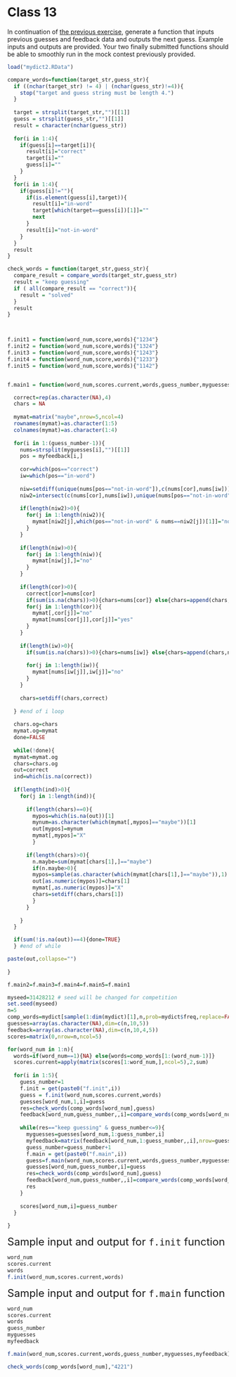 # Class 13

:::{.exercise #chengyu2 name="五音不全 - part 2" .prob}

In continuation of [the previous exercise](class-12.html#exr:chengyu), generate a function that inputs previous guesses and feedback data and outputs the next guess. Example inputs and outputs are provided. Your two finally submitted functions should be able to smoothly run in the mock contest previously provided. 
:::


```r
load("mydict2.RData")

compare_words=function(target_str,guess_str){
  if ((nchar(target_str) != 4) | (nchar(guess_str)!=4)){
    stop("target and guess string must be length 4.")
  }
  
  target = strsplit(target_str,"")[[1]]
  guess = strsplit(guess_str,"")[[1]]
  result = character(nchar(guess_str))
  
  for(i in 1:4){
    if(guess[i]==target[i]){
      result[i]="correct"
      target[i]=""
      guess[i]=""
    }
  }
  for(i in 1:4){
    if(guess[i]!=""){
      if(is.element(guess[i],target)){
        result[i]="in-word"
        target[which(target==guess[i])[1]]=""
        next
      }
      result[i]="not-in-word"
    }
  }
  result
}

check_words = function(target_str,guess_str){
  compare_result = compare_words(target_str,guess_str)
  result = "keep guessing"
  if ( all(compare_result == "correct")){
    result = "solved"
  }
  result
}



f.init1 = function(word_num,score,words){"1234"}
f.init2 = function(word_num,score,words){"1324"}
f.init3 = function(word_num,score,words){"1243"}
f.init4 = function(word_num,score,words){"1233"}
f.init5 = function(word_num,score,words){"1142"}


f.main1 = function(word_num,scores.current,words,guess_number,myguesses,myfeedback){

  correct=rep(as.character(NA),4)
  chars = NA
  
  mymat=matrix("maybe",nrow=5,ncol=4)
  rownames(mymat)=as.character(1:5)
  colnames(mymat)=as.character(1:4)
  
  for(i in 1:(guess_number-1)){
    nums=strsplit(myguesses[i],"")[[1]]
    pos = myfeedback[i,]
    
    cor=which(pos=="correct")
    iw=which(pos=="in-word")
    
    niw=setdiff(unique(nums[pos=="not-in-word"]),c(nums[cor],nums[iw]))
    niw2=intersect(c(nums[cor],nums[iw]),unique(nums[pos=="not-in-word"]))
    
    if(length(niw2)>0){
      for(j in 1:length(niw2)){
        mymat[niw2[j],which(pos=="not-in-word" & nums==niw2[j])[1]]="no"
      }
    }
    
    if(length(niw)>0){
      for(j in 1:length(niw)){
        mymat[niw[j],]="no"
      }
    }
    
    if(length(cor)>0){
      correct[cor]=nums[cor]
      if(sum(is.na(chars))>0){chars=nums[cor]} else{chars=append(chars,nums[cor])}
      for(j in 1:length(cor)){
        mymat[,cor[j]]="no"
        mymat[nums[cor[j]],cor[j]]="yes"
      }
    }
    
    if(length(iw)>0){
      if(sum(is.na(chars))>0){chars=nums[iw]} else{chars=append(chars,nums[iw])}
      
      for(j in 1:length(iw)){
        mymat[nums[iw[j]],iw[j]]="no"
      }
    }    
    
    chars=setdiff(chars,correct)
    
  } #end of i loop 
  
  chars.og=chars
  mymat.og=mymat
  done=FALSE
  
  while(!done){
  mymat=mymat.og
  chars=chars.og
  out=correct
  ind=which(is.na(correct))
  
  if(length(ind)>0){
    for(j in 1:length(ind)){
      
      if(length(chars)==0){
        mypos=which(is.na(out))[1]
        mynum=as.character(which(mymat[,mypos]=="maybe"))[1]
        out[mypos]=mynum
        mymat[,mypos]="X"
        }
      
      if(length(chars)>0){
        n.maybe=sum(mymat[chars[1],]=="maybe")
        if(n.maybe>0){
        mypos=sample(as.character(which(mymat[chars[1],]=="maybe")),1)
        out[as.numeric(mypos)]=chars[1]
        mymat[,as.numeric(mypos)]="X"
        chars=setdiff(chars,chars[1])
        }
      }
      
    }
  }

  if(sum(!is.na(out))==4){done=TRUE}
  } #end of while  

paste(out,collapse="")
  
}

f.main2=f.main3=f.main4=f.main5=f.main1

myseed=31428212 # seed will be changed for competition
set.seed(myseed)
n=5
comp_words=mydict[sample(1:dim(mydict)[1],n,prob=mydict$freq,replace=FALSE),"sig"]
guesses=array(as.character(NA),dim=c(n,10,5))
feedback=array(as.character(NA),dim=c(n,10,4,5))
scores=matrix(0,nrow=n,ncol=5)

for(word_num in 1:n){
  words=if(word_num==1){NA} else{words=comp_words[1:(word_num-1)]}
  scores.current=apply(matrix(scores[1:word_num,],ncol=5),2,sum)
  
  for(i in 1:5){
    guess_number=1
    f.init = get(paste0("f.init",i))
    guess = f.init(word_num,scores.current,words)
    guesses[word_num,1,i]=guess
    res=check_words(comp_words[word_num],guess)
    feedback[word_num,guess_number,,i]=compare_words(comp_words[word_num],guess)
    
    while(res=="keep guessing" & guess_number<=9){
      myguesses=guesses[word_num,1:guess_number,i]
      myfeedback=matrix(feedback[word_num,1:guess_number,,i],nrow=guess_number,ncol=4)
      guess_number=guess_number+1
      f.main = get(paste0("f.main",i))
      guess=f.main(word_num,scores.current,words,guess_number,myguesses,myfeedback)
      guesses[word_num,guess_number,i]=guess
      res=check_words(comp_words[word_num],guess)
      feedback[word_num,guess_number,,i]=compare_words(comp_words[word_num],guess)
      res
    }
    
    scores[word_num,i]=guess_number
  }
  
}


```

<font size="5"> Sample input and output for `f.init` function </font> 

```r
word_num
scores.current
words
f.init(word_num,scores.current,words)
```

<font size="5"> Sample input and output for `f.main` function </font> 

```r
word_num
scores.current
words
guess_number
myguesses
myfeedback

f.main(word_num,scores.current,words,guess_number,myguesses,myfeedback)

check_words(comp_words[word_num],"4221")
```
